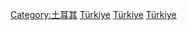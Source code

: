 {{Commonscat|Politics of Turkey}}

[[Category:土耳其|Category:土耳其]]
[[Category:中東政治|Türkiye]]
[[Category:亚洲各国政治|Türkiye]]
[[Category:欧洲各国政治|Türkiye]]